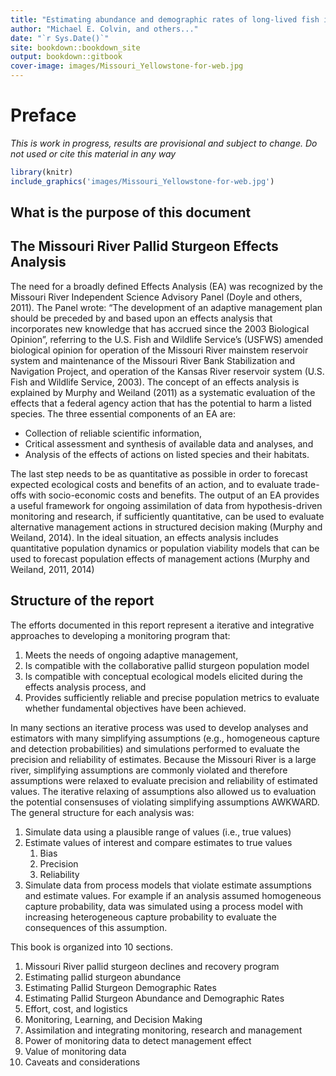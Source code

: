 ```yaml
--- 
title: "Estimating abundance and demographic rates of long-lived fish in the Missouri River"
author: "Michael E. Colvin, and others..."
date: "`r Sys.Date()`"
site: bookdown::bookdown_site
output: bookdown::gitbook
cover-image: images/Missouri_Yellowstone-for-web.jpg
---
```




# Preface {-}

*This is work in progress, results are provisional and subject to change.
Do not used or cite this material in any way*

```r
library(knitr)
include_graphics('images/Missouri_Yellowstone-for-web.jpg')
```

<!-- compile book

library(knitr)
bookdown::preview_chapter("index.Rmd",
    output_dir = "C:/Users/mcolvin/Documents/projects/Pallid Sturgeon/Analysis/PSPAP-Reboot/docs")

BUILD<- TRUE
bookdown::render_book("",
    output="bookdown::gitbook",
    output_dir = "C:/Users/mcolvin/Documents/projects/Pallid Sturgeon/Analysis/PSPAP-Reboot/docs")

-->

## What is the purpose of this document {-}

## The Missouri River Pallid Sturgeon Effects Analysis {-}

The need for a broadly defined Effects Analysis (EA) was recognized by 
the Missouri River Independent Science Advisory Panel (Doyle and others, 
2011). The Panel wrote: “The development of an adaptive management 
plan should be preceded by and based upon an effects analysis that 
incorporates new knowledge that has accrued since the 2003 Biological 
Opinion”, referring to the U.S. Fish and Wildlife Service’s (USFWS) 
amended biological opinion for operation of the Missouri River mainstem 
reservoir system and maintenance of the Missouri River Bank 
Stabilization and Navigation Project, and operation of the Kansas River 
reservoir system (U.S. Fish and Wildlife Service, 2003). The concept of 
an effects analysis is explained by Murphy and Weiland (2011) as a 
systematic evaluation of the effects that a federal agency action that 
has the potential to harm a listed species. The three essential 
components of an EA are: 


* Collection of reliable scientific information,
* Critical assessment and synthesis of available data and analyses, and 
* Analysis of the effects of actions on listed species and their habitats.

The last step needs to be as quantitative as possible in order to 
forecast expected ecological costs and benefits of an action, and to 
evaluate trade-offs with socio-economic costs and benefits. The output 
of an EA provides a useful framework for ongoing assimilation of data 
from hypothesis-driven monitoring and research, if sufficiently 
quantitative, can be used to evaluate alternative management actions in 
structured decision making (Murphy and Weiland, 2014). In the ideal 
situation, an effects analysis includes quantitative population dynamics 
or population viability models that can be used to forecast population 
effects of management actions (Murphy and Weiland, 2011, 2014) 


## Structure of the report {-}

The efforts documented in this report represent a iterative and integrative
approaches to developing a monitoring program that:

1. Meets the needs of ongoing adaptive management,
2. Is compatible with the collaborative pallid sturgeon population model
3. Is compatible with conceptual ecological models elicited during the 
effects analysis process, and 
4. Provides sufficiently reliable and precise population metrics to 
evaluate whether fundamental objectives have been achieved. 


In many sections an iterative process was used to develop analyses and 
estimators with many simplifying assumptions (e.g., homogeneous capture 
and detection probabilities) and simulations performed to evaluate the 
precision and reliability of estimates. Because the Missouri River is 
a large river, simplifying assumptions are commonly violated and 
therefore assumptions were relaxed to evaluate precision and reliability 
of estimated values. The iterative relaxing of assumptions also allowed 
us to evaluation the potential consensuses of violating simplifying 
assumptions AWKWARD. The general structure for each analysis was: 



1. Simulate data using a plausible range of values (i.e., true values)
2. Estimate values of interest and compare estimates to true values
    1. Bias
    2. Precision
    3. Reliability
3. Simulate data from process models that violate estimate assumptions 
and estimate values. For example if an analysis assumed homogeneous 
capture probability, data was simulated using a process model with 
increasing heterogeneous capture probability to evaluate the 
consequences of this assumption. 



This book is organized into 10 sections. 

1. Missouri River pallid sturgeon declines and recovery program
2. Estimating pallid sturgeon abundance
3. Estimating Pallid Sturgeon Demographic Rates
4. Estimating Pallid Sturgeon Abundance and Demographic Rates
5. Effort, cost, and logistics
6. Monitoring, Learning, and Decision Making
7. Assimilation and integrating monitoring, research and management
8. Power of monitoring data to detect management effect
9. Value of monitoring data
10. Caveats and considerations
